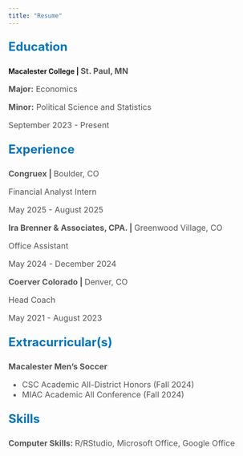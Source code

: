 ```yaml
---
title: "Resume"
---
```


<style>
.education-title {
  font-size: 24px;
  font-weight: bold;
  color: #0073b7;
} 

.school-name {
  font-weight: bold;
}

.details {
  font-size: 16px;
  color: #555;
}
</style>

<div>
  <p class="education-title">Education</p>
  <p class="school-name">Macalester College | <span class="details">St. Paul, MN</span></p>
  <p class="details"><strong>Major:</strong> Economics</p>
  <p class="details"><strong>Minor:</strong> Political Science and Statistics</p>
  <p class="details">September 2023 - Present</p>
</div>


<style>
.experience-title {
  font-size: 24px;
  font-weight: bold;
  color: #0073b7;
} 

.details {
  font-size: 16px;
  color: #555;
}
</style>

<div>
  <p class="experience-title">Experience</p>
  <p class="details"><strong>Congruex | </strong> Boulder, CO</p>
  <p class="details">Financial Analyst Intern</p>
  <p class="details">May 2025 - August 2025</p>
</div>

  <p class="details"><strong>Ira Brenner & Associates, CPA. | </strong> Greenwood Village, CO</p>
  <p class="details">Office Assistant</p>
  <p class="details">May 2024 - December 2024</p>

  <p class="details"><strong>Coerver Colorado | </strong> Denver, CO</p>
  <p class="details">Head Coach</p>
  <p class="details">May 2021 - August 2023</p>
  
  <style>
.extracurriculars-title {
  font-size: 24px;
  font-weight: bold;
  color: #0073b7;
} 

.details {
  font-size: 16px;
  color: #555;
}
</style>

<div>
  <p class="extracurriculars-title">Extracurricular(s)</p>
  <p class="details"><strong>Macalester Men's Soccer </strong> </p>
  <ul class="details">
  <li>CSC Academic All-District Honors (Fall 2024)</li>
  <li>MIAC Academic All Conference (Fall 2024)</li>
</ul>
  
</div>

<style>
.skills-title {
  font-size: 24px;
  font-weight: bold;
  color: #0073b7;
} 

.details {
  font-size: 16px;
  color: #555;
}
</style>

<div>
  <p class="skills-title">Skills</p>
  <p class="details"><strong>Computer Skills: </strong>R/RStudio, Microsoft Office, Google Office </p>
</div>

